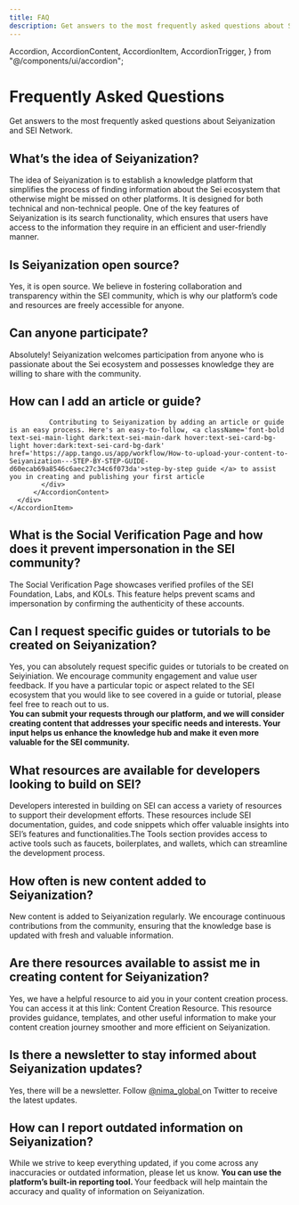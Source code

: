 ```yaml
---
title: FAQ
description: Get answers to the most frequently asked questions about SEI.
---
```


  Accordion,
  AccordionContent,
  AccordionItem,
  AccordionTrigger,
} from "@/components/ui/accordion";

<div className='pb-12'>
  <div className="mb-12 py-20  header h-[256px]">
    <div className="mx-auto px-6 max-w-[90rem]">
      <h1 className="text-3xl md:text-5xl font-bold mb-4 text-sei-heading-dark">
       Frequently Asked Questions
    </h1>
      <span className="opacity-80 text-xl text-sei-subheading-dark">
      Get answers to the most frequently asked questions about Seiyanization and SEI Network.
      </span>
    </div>
  </div>
  <div className=" flex flex-col gap-6 mt-8 px-6 w-full faq-container">
  <Card>
    <Accordion type="single" collapsible>
      <AccordionItem value="item-1">
        <div className="flex flex-col gap-4">
          <AccordionTrigger> <h2 className="text-xl font-semibold">What’s the idea of Seiyanization?</h2> </AccordionTrigger>
            <AccordionContent>
              <div className='text-sei-subheading-light dark:text-sei-subheading-dark text-base'>
              The idea of Seiyanization is to establish a knowledge platform that simplifies the process of finding information about the Sei ecosystem that otherwise might be missed on other platforms. It is designed for both technical and non-technical people. One of the key features of Seiyanization is its search functionality, which ensures that users have access to the information they require in an efficient and user-friendly manner.
              </div>
          </AccordionContent>
        </div>
      </AccordionItem>
  </Accordion>
 </Card>
 <Card>
    <Accordion type="single" collapsible>
      <AccordionItem value="item-1">
        <div className="flex flex-col gap-4">
          <AccordionTrigger> <h2 className="text-xl font-semibold">Is Seiyanization open source?</h2> </AccordionTrigger>
            <AccordionContent>
              <div className='text-sei-subheading-light dark:text-sei-subheading-dark text-base'>
               Yes, it is open source. We believe in fostering collaboration and transparency within the SEI community, which is why our platform’s code and resources are freely accessible for anyone.
              </div>
          </AccordionContent>
        </div>
      </AccordionItem>
  </Accordion>
 </Card>

<Card>
  <Accordion type="single" collapsible>
    <AccordionItem value="item-1">
      <div className="flex flex-col gap-4">
        <AccordionTrigger> <h2 className="text-xl font-semibold"> Can anyone participate?</h2> </AccordionTrigger>
          <AccordionContent>
            <div className='text-sei-subheading-light dark:text-sei-subheading-dark text-base'>
              Absolutely! Seiyanization welcomes participation from anyone who is passionate about the Sei ecosystem and possesses knowledge they are willing to share with the community.
            </div>
          </AccordionContent>
      </div>
    </AccordionItem>
  </Accordion>
 </Card>

<Card>
  <Accordion type="single" collapsible>
    <AccordionItem value="item-1">
      <div className="flex flex-col gap-4">
        <AccordionTrigger> <h2 className="text-xl font-semibold"> How can I add an article or guide?</h2> </AccordionTrigger>
          <AccordionContent>
            <div className='text-sei-subheading-light dark:text-sei-subheading-dark text-base'>

              Contributing to Seiyanization by adding an article or guide is an easy process. Here's an easy-to-follow, <a className='font-bold text-sei-main-light dark:text-sei-main-dark hover:text-sei-card-bg-light hover:dark:text-sei-card-bg-dark' href='https://app.tango.us/app/workflow/How-to-upload-your-content-to-Seiyanization---STEP-BY-STEP-GUIDE-d60ecab69a8546c6aec27c34c6f073da'>step-by-step guide </a> to assist you in creating and publishing your first article
            </div>
          </AccordionContent>
      </div>
    </AccordionItem>
  </Accordion>
 </Card>




 <Card>
  <Accordion type="single" collapsible>
    <AccordionItem value="item-1">
      <div className="flex flex-col gap-4">
        <AccordionTrigger> <h2 className="text-xl font-semibold text-left">What is the Social Verification Page and how does it prevent impersonation in the SEI community?</h2> </AccordionTrigger>
          <AccordionContent>
            <div className='text-sei-subheading-light dark:text-sei-subheading-dark text-base'>
            The Social Verification Page showcases verified profiles of the SEI Foundation, Labs, and KOLs. This feature helps prevent scams and impersonation by confirming the authenticity of these accounts.
            </div>
          </AccordionContent>
      </div>
    </AccordionItem>
  </Accordion>
 </Card>

 <Card>
  <Accordion type="single" collapsible>
    <AccordionItem value="item-1">
      <div className="flex flex-col gap-4">
        <AccordionTrigger> <h2 className="text-xl font-semibold">Can I request specific guides or tutorials to be created on Seiyanization? </h2> </AccordionTrigger>
          <AccordionContent>
            <div className='text-sei-subheading-light dark:text-sei-subheading-dark text-base'>
              Yes, you can absolutely request specific guides or tutorials to be created on Seiyiniation. We encourage community engagement and value user feedback. If you have a particular topic or aspect related to the SEI ecosystem that you would like to see covered in a guide or tutorial, please feel free to reach out to us.
              <br/>
              <b>You can submit your requests through our platform, and we will consider creating content that addresses your specific needs and interests. Your input helps us enhance the knowledge hub and make it even more valuable for the SEI community. </b>
            </div>
          </AccordionContent>
      </div>
    </AccordionItem>
  </Accordion>
 </Card>


 <Card>
  <Accordion type="single" collapsible>
    <AccordionItem value="item-1">
      <div className="flex flex-col gap-4">
        <AccordionTrigger> <h2 className="text-xl font-semibold">What resources are available for developers looking to build on SEI?</h2> </AccordionTrigger>
          <AccordionContent>
            <div className='text-sei-subheading-light dark:text-sei-subheading-dark text-base'>
              Developers interested in building on SEI can access a variety of resources to support their development efforts. These resources include SEI documentation, guides, and code snippets which offer valuable insights into SEI’s features and functionalities.The Tools section provides access to active tools such as faucets, boilerplates, and wallets, which can streamline the development process.
            </div>
          </AccordionContent>
      </div>
    </AccordionItem>
  </Accordion>
 </Card>

<Card>
  <Accordion type="single" collapsible>
    <AccordionItem value="item-1">
      <div className="flex flex-col gap-4">
        <AccordionTrigger> <h2 className="text-xl font-semibold">How often is new content added to Seiyanization?</h2> </AccordionTrigger>
          <AccordionContent>
            <div className='text-sei-subheading-light dark:text-sei-subheading-dark text-base'>
              New content is added to Seiyanization regularly. We encourage continuous contributions from the community, ensuring that the knowledge base is updated with fresh and valuable information.
            </div>
          </AccordionContent>
      </div>
    </AccordionItem>
  </Accordion>
 </Card>

<Card>
  <Accordion type="single" collapsible>
    <AccordionItem value="item-1">
      <div className="flex flex-col gap-4">
        <AccordionTrigger> <h2 className="text-xl font-semibold">Are there resources available to assist me in creating content for Seiyanization?</h2> </AccordionTrigger>
          <AccordionContent>
            <div className='text-sei-subheading-light dark:text-sei-subheading-dark text-base'>
              Yes, we have a helpful resource to aid you in your content creation process. You can access it at this link: Content Creation Resource. This resource provides guidance, templates, and other useful information to make your content creation journey smoother and more efficient on Seiyanization.
            </div>
          </AccordionContent>
      </div>
    </AccordionItem>
  </Accordion>
 </Card>


  <Card>
  <Accordion type="single" collapsible>
    <AccordionItem value="item-1">
      <div className="flex flex-col gap-4">
        <AccordionTrigger> <h2 className="text-xl font-semibold">Is there a newsletter to stay informed about Seiyanization updates?</h2> </AccordionTrigger>
          <AccordionContent>
            <div className='text-sei-subheading-light dark:text-sei-subheading-dark text-base'>
              Yes, there will be a newsletter. Follow <a className='font-bold text-sei-main-light dark:text-sei-main-dark hover:text-sei-card-bg-light hover:dark:text-sei-card-bg-dark' href='https://twitter.com/nima_global'>@nima_global </a> on Twitter to receive the latest updates.
            </div>
          </AccordionContent>
      </div>
    </AccordionItem>
  </Accordion>
 </Card>

 <Card>
  <Accordion type="single" collapsible>
    <AccordionItem value="item-1">
      <div className="flex flex-col gap-4">
        <AccordionTrigger> <h2 className="text-xl font-semibold">How can I report outdated information on Seiyanization?</h2> </AccordionTrigger>
          <AccordionContent>
            <div className='text-sei-subheading-light dark:text-sei-subheading-dark text-base'>
              While we strive to keep everything updated, if you come across any inaccuracies or outdated information, please let us know. <b> You can use the platform’s built-in reporting tool. </b>  Your feedback will help maintain the accuracy and quality of information on Seiyanization.
            </div>
          </AccordionContent>
      </div>
    </AccordionItem>
  </Accordion>
 </Card>
</div>
</div>

